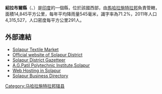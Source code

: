 '''紹拉布爾縣'''（{{lang-en|Solapur District}}、{{lang-hi|सोलापूर जिल्हा}}）是[[印度|印度]]的一個縣，位於該國西部，由[[馬哈拉施特拉邦|馬哈拉施特拉邦]]負責管轄，面積14,845平方公里，每年平均降雨量545毫米，識字率為71.2%，2011年人口4,315,527，人口密度每平方公里291人。

==外部連結==
*[http://solapurtexmarket.com Solapur Textile Market] {{Wayback|url=http://solapurtexmarket.com/ |date=20200717211934 }}
*[http://solapur.nic.in Official website of Solapur District] {{Wayback|url=http://solapur.nic.in/ |date=20180622065708 }}
*[http://solapur.gov.in/htmldocs/1977/gen_admin_intro.html Solapur District Gazetteer] {{Wayback|url=http://solapur.gov.in/htmldocs/1977/gen_admin_intro.html |date=20180505010139 }}
*[http://www.agppi.com A.G.Patil Polytechnic Institute,Solapur] {{Wayback|url=http://www.agppi.com/ |date=20141216183616 }}
*[https://web.archive.org/web/20170426151621/http://rajeshwariinfotech.com/ Web Hosting in Solapur]
*[https://web.archive.org/web/20170711111724/http://www.solapur2global.com/ Solapur Business Directory]

{{印度行政区划小作品}}
[[Category:马哈拉施特拉邦辖县|Category:马哈拉施特拉邦辖县]]